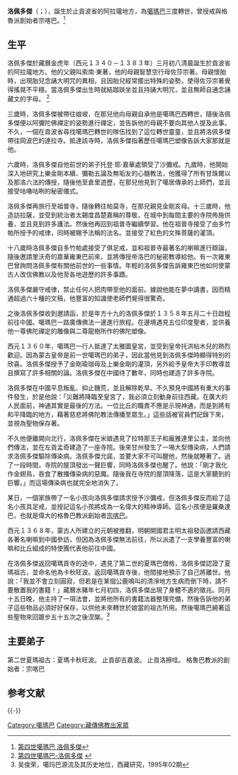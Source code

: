 {{Infobox Tulku
| name = 洛佩多傑
| image= Karmapa4.jpg
| width = 200px
| tulku = 噶瑪巴
| order = 四
| predecessor = 噶瑪巴·讓炯多傑	
| successor = 噶瑪巴·德新謝巴
| title = 
| birth date = 1340年
| birth date3 = 
| birth place = 貢波省的阿拉瓏地方
| death date = 1383年
| death date3 = 
| death place = 
| temple =
| dharma name = 洛佩多傑
| meaning = 遊戲金剛
| bo = རོལ་པའི་རྡོ་རྗེ་
| wylie = role pa'i rdo-rje
| thl = Rolpe Dorje
}}
{{藏傳佛教}}
'''洛佩多傑'''（{{Bo|z=རོལ་པའི་རྡོ་རྗེ་|w=rol pa'i rdo-rje|p=Rolpe Dorje}}；{{bd|1340年||1383年||catIdx=Rolpe Dorje}}），誕生於止貢波省的阿拉瓏地方，為[[噶瑪巴|噶瑪巴]]三度轉世，曾授戒與格魯派創始者宗喀巴。<ref>[http://www.lopon.org.tw/teachings/page2_1.aspx?cid=100&lid=101&id=4770 第四世噶瑪巴 洛佩多傑]</ref>

==生平==
洛佩多傑於藏曆金虎年（西元１３４０－１３８３年）三月初八清晨誕生於貢波省的阿拉瓏地方。他的父親叫索南‧東著，他的母親智慧空行母佐莎宗著。母親懷胎時，出現胎兒念誦大明咒的異相，且因胎兒經常擺出特殊的姿勢，使得佐莎宗著覺得搖晃不平穩。當洛佩多傑出生時就結跏趺坐並且持誦大明咒，並且無師自通念誦藏文的字母。 <ref>[http://www.karmapa-news.com/page3_6_4.php 第四世噶瑪巴-洛佩多傑] {{webarchive|url=https://web.archive.org/web/20141006105156/http://www.karmapa-news.com/page3_6_4.php |date=2014-10-06 }}</ref>

三歲時，洛佩多傑被帶往娘坡，在那兒他向母親自承他是噶瑪巴西轉世，隨後洛佩多傑便以阿彌陀佛禪定的姿勢進行禪定，並告訴他的母親不要向其他人提及此事。不久，一個在貢波省尋找噶瑪巴轉世的隊伍找到了這位轉世靈童，並且將洛佩多傑帶往岡波巴的達拉寺。抵達該寺時，洛佩多傑指著歷任噶瑪巴塑像告訴大家那就是他。 

六歲時，洛佩多傑自他前世的弟子托登‧耶‧嘉華處領受了沙彌戒。九歲時，他開始深入地研究上樂金剛本續、彌勒五論及無垢友的心髓教法，他獲得了所有甘珠爾以及那洛六法的傳授，隨後他至倉里遊歷，在那兒他見到了噶居傳承的上師們，並且接受咕嚕咕咧的秘密儀式。 

洛佩多傑再旅行至祖普寺，隨後轉往帕莫寺，在那兒親見金剛亥母。十三歲時，他造訪拉薩，並受到統治者太錫度昌楚嘉稱的尊敬，在城中到每間主要的寺院佈施供養，並且見到許多護法。然後他再回到祖普寺繼續學習。他在祖普寺接受了由多竹帕所授予的戒律，同時被賜予法稱的法名。並接受了紅色的文殊菩薩的灌頂。 

十八歲時洛佩多傑自多竹帕處接受了俱足戒，並和祖普寺最著名的喇嘛進行辯論，隨後邀請里沃奇的嘉華雍東巴前來，並將傳授帝洛巴的秘密教導給他。有一次雍東巴曾詢問洛佩多傑有關他前世的一些事情。年輕的洛佩多傑告訴雍東巴他如何使蒙古人改信佛教以及他至各地遊歷的許多事蹟。 

洛佩多傑嚴守戒律，禁止任何人把肉帶至他的面前。據說他能在夢中讀書，因而精通超過六十種的文稿，他豐富的知識使老師們覺得很驚奇。

之後洛佩多傑收到邀請函，於是年方十九的洛佩多傑於１３５８年五月二十日啟程前往中國。噶瑪巴一路廣傳佛法一邊進行旅程。在邊境遇見五位印度聖者，並供養他一尊佛陀禪定的雕像與二尊龍樹所作的佛陀塑像。 

西元１３６０年，噶瑪巴一行人抵達了太雅圖皇宮，並受到皇帝托洪帖木兒的熱烈歡迎。因為蒙古皇帝是前一世噶瑪巴的弟子，因此當他見到洛佩多傑時顯得特別的欣喜。洛佩多傑授予了金剛瑜珈母及上樂金剛的灌頂，另外給予皇帝大手印教導並且撰寫了許多相關的論。洛佩多傑在中國待了數年，同時也建造了許多寺院。

洛佩多傑在中國平息叛亂、抑止饑荒，並且解除乾旱。不久預見中國將有重大的事件發生，於是他說：「災難將降臨至皇宮了，我必須立刻動身前往西藏。在廣大的人民面前，神通其實是最後的方法。一位比丘的職責不應是示現神通，而是到將有和平降臨的地方，藉著慈悲將佛陀教法傳播至眾生。」這些話被官員們記錄下來，並視為聖物保存著。

不久他便離開向北行，洛佩多傑在米娘遇見了拉特那王子和龐雅達里公主，並向他們傳法，並在左貢孟奇建造了一座寺院。後來甘州發生了一埸大型傳染病，人們請求洛佩多傑驅除傳染病。洛佩多傑允諾，並要大家不可叫醒他，然後就睡著了。過了一段時間，寺院的屋頂發出一聲巨響，同時洛佩多傑也醒了。他說：「剛才我化作金翅鳥，吞食了散播傳染病的惡魔。隨後我在寺院的屋頂降落，這是大家聽到的巨響。」而這場傳染病也就完全地消失了。 

某日，一個家族帶了一名小孩向洛佩多傑請求授予沙彌戒，但洛佩多傑反而給了這名小孩具足戒，並授記這名小孩將成為一名偉大的精神導師。這名小孩便是羅桑達巴，也就是偉大的格魯巴教派創始者[[宗喀巴|宗喀巴]]。

西元１３６８年，蒙古人所建立的元朝被推翻，明朝開國君主明太祖發函邀請西藏各著名喇嘛到中國參訪，但因為洛佩多傑無法前往，所以派遣了一支學養豐富的喇嘛和比丘組成的特使團代表他前往中國。

在洛佩多傑返回噶瑪貢寺的途中，遇見了第二世的夏瑪巴僧格，洛佩多傑認證了夏瑪祖古，並命名他為卡秋旺波。返回噶瑪貢寺後，他間接地預示了自己將離世。他說：「我並不會立刻圓寂，但若是在某個公鹿鳴叫的清淨地方生病而倒下時，請不要散置我的書籍！」藏曆水豬年七月初四，洛佩多傑出現了身體不適的徵兆。同月十五日晚，他主持了一項法會，並將他所有的書籍法器整理完備，然後告訴他的弟子這些物品必須好好保存，以供他未來轉世於娘當的祖古所用。然後噶瑪巴繞著這些聖物來回踱步五十五次之後涅槃。<ref>吴俊荣，噶玛巴源流及其历史地位，西藏研究，1995年02期</ref>

==主要弟子==
第二世夏瑪祖古：夏瑪卡秋旺波。
止貢卻吉嘉波。
止貢洛擦哇。
格魯巴教派的創始者：宗喀巴

==参考文献==
{{Reflist}}

{{-}}
{{start box}}
{{s-hou|噶瑪巴·洛佩多傑|1340年|?月?日|1383年|?月?日}}
{{s-before|[[讓炯多傑|讓炯多傑]]|rows=2}}
{{s-title|第四世[[噶瑪巴|噶瑪巴]]|1284年—1339年|rows=2}}
{{s-after|[[第五世噶瑪巴·德新謝巴|德新謝巴]]}}
{{end box}}
{{Karmapas}}
{{DEFAULTSORT:Rolpe Dorje}}
[[Category:噶瑪巴|Category:噶瑪巴]]
[[Category:藏傳佛教出家眾|Category:藏傳佛教出家眾]]